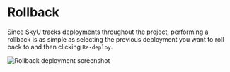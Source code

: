 
# Rollback

Since SkyU tracks deployments throughout the project, performing a rollback is as simple as selecting the previous deployment you want to roll back to and then clicking `Re-deploy`.

<Image
  src="/assets/images/releases/releases-rollback.png"
  alt="Rollback deployment screenshot"
  width={1000}
  height={500}
/>
